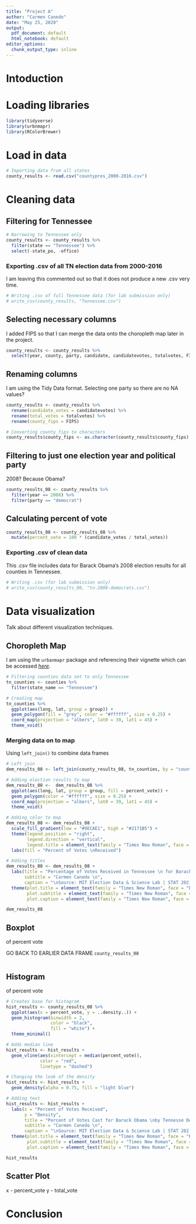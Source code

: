 ```yaml
---
title: "Project A"
author: "Carmen Canedo"
date: "May 25, 2020"
output:
  pdf_document: default
  html_notebook: default
editor_options:
  chunk_output_type: inline
---
```


# Intoduction

# Loading libraries
```r
library(tidyverse)
library(urbnmapr)
library(RColorBrewer)
```

# Load in data
```r
# Importing data from all states
county_results <- read.csv("countypres_2000-2016.csv")
```

# Cleaning data

## Filtering for Tennessee
```r
# Narrowing to Tennessee only
county_results <- county_results %>% 
  filter(state == "Tennessee") %>% 
  select(-state_po, -office)
```

### Exporting .csv of all TN election data from 2000-2016
I am leaving this commented out so that it does not produce a new .csv very time.
```r
# Writing .csv of full Tennessee data (for lab submission only)
# write_csv(county_results, "Tennessee.csv")
```

## Selecting necessary columns
I added FIPS so that I can merge the data onto the choropleth map later in the project.
```r
county_results <- county_results %>% 
  select(year, county, party, candidate, candidatevotes, totalvotes, FIPS)
```

## Renaming columns
I am using the Tidy Data format. Selecting one party so there are no NA values?
```r
county_results <- county_results %>% 
  rename(candidate_votes = candidatevotes) %>% 
  rename(total_votes = totalvotes) %>% 
  rename(county_fips = FIPS)

# Converting county_fips to characters
county_results$county_fips <- as.character(county_results$county_fips)
```

## Filtering to just one election year and political party
2008? Because Obama?
```r
county_results_08 <- county_results %>% 
  filter(year == 2008) %>% 
  filter(party == "democrat")
```

## Calculating percent of vote
```r
county_results_08 <- county_results_08 %>% 
  mutate(percent_vote = 100 * (candidate_votes / total_votes))
```

### Exporting .csv of clean data
This .csv file includes data for Barack Obama's 2008 election results for all counties in Tennessee.
```r
# Writing .csv (for lab submission only)
# write_csv(county_results_08, "tn-2008-democrats.csv")
```

# Data visualization
Talk about different visualization techniques.

## Choropleth Map
I am using the `urbanmapr` package and referencing their vignette which can be accessed *[here](https://github.com/UrbanInstitute/urbnmapr/blob/master/vignettes/introducing-urbnmapr.Rmd)*.
```r
# Filtering counties data set to only Tennessee
tn_counties <- counties %>% 
  filter(state_name == "Tennessee")

# Creating map
tn_counties %>% 
  ggplot(aes(long, lat, group = group)) +
  geom_polygon(fill = "grey", color = "#ffffff", size = 0.25) +
  coord_map(projection = "albers", lat0 = 39, lat1 = 45) +
  theme_void()
```

### Merging data on to map
Using `left_join()` to combine data frames
```r
# Left join
dem_results_08 <- left_join(county_results_08, tn_counties, by = "county_fips")

# Adding election results to map
dem_results_08 <-  dem_results_08 %>% 
  ggplot(aes(long, lat, group = group, fill = percent_vote)) +
  geom_polygon(color = "#ffffff", size = 0.25) +
  coord_map(projection = "albers", lat0 = 39, lat1 = 45) +
  theme_void()

# Adding color to map
dem_results_08 <- dem_results_08 +
  scale_fill_gradient(low = "#9ECAE1", high = "#2171B5") +
  theme(legend.position = "right",
        legend.direction = "vertical",
        legend.title = element_text(family = "Times New Roman", face = "bold", size = 11)) +
  labs(fill = "Percent of Votes \nReceived")

# Adding titles
dem_results_08 <- dem_results_08 +
  labs(title = "Percentage of Votes Received in Tennessee \n for Barack Obama in 2008 Presidential Election",
       subtitle = "Carmen Canedo \n",
       caption = "\nSource: MIT Election Data & Science Lab | STAT 202, Summer 2020") +
  theme(plot.title = element_text(family = "Times New Roman", face = "bold"),
        plot.subtitle = element_text(family = "Times New Roman", face = "italic"),
        plot.caption = element_text(family = "Times New Roman", face = "plain"))

dem_results_08
```

## Boxplot
of percent vote

GO BACK TO EARLIER DATA FRAME `county_results_08`
```r

```

## Histogram
of percent vote
```r
# Creates base for histogram
hist_results <- county_results_08 %>% 
  ggplot(aes(x = percent_vote, y = ..density..)) +
  geom_histogram(binwidth = 2,
                 color = "black",
                 fill = "white") +
  theme_minimal()

# Adds median line
hist_results <- hist_results +
  geom_vline(aes(xintercept = median(percent_vote)),
             color = "red",
             linetype = "dashed")

# Changing the look of the density
hist_results <- hist_results +
  geom_density(alpha = 0.75, fill = "light blue")

# Adding text
hist_results <- hist_results +
  labs(x = "Percent of Votes Received",
       y = "Density",
       title = "Percent of Votes Cast for Barack Obama \nby Tennesse Democrats in 2008 Presidential Election",
       subtitle = "Carmen Canedo \n",
       caption = "\nSource: MIT Election Data & Science Lab | STAT 202, Summer 2020") +
  theme(plot.title = element_text(family = "Times New Roman", face = "bold"),
        plot.subtitle = element_text(family = "Times New Roman", face = "italic"),
        plot.caption = element_text(family = "Times New Roman", face = "plain"))

hist_results
```

## Scatter Plot
x - percent_vote
y - total_vote

# Conclusion

